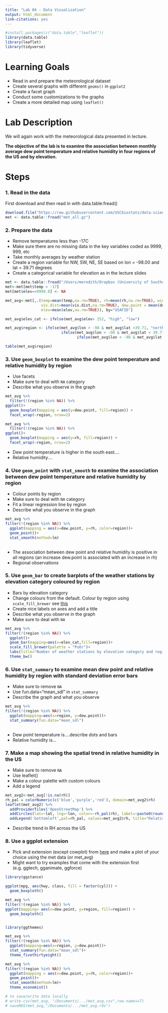 ```yaml
---
title: "Lab 04 - Data Visualization"
output: html_document
link-citations: yes
---
```




```r
#install.packages(c("data.table","leaflet"))
library(data.table)
library(leaflet)
library(tidyverse)
```

# Learning Goals

- Read in and prepare the meteorological dataset
- Create several graphs with different `geoms()` in `ggplot2`
- Create a facet graph
- Conduct some customizations to the graphs
- Create a more detailed map using `leaflet()`


# Lab Description

We will again work with the meteorological data presented in lecture.

**The objective of the lab is to examine the association between monthly average dew point temperature and relative humidity in four regions of the US and by elevation.**

# Steps

### 1. Read in the data

First download and then read in with data.table:fread()

```r
download.file("https://raw.githubusercontent.com/USCbiostats/data-science-data/master/02_met/met_all.gz", "met_all.gz", method="libcurl", timeout = 60)
met <- data.table::fread("met_all.gz")
```

### 2. Prepare the data

- Remove temperatures less than -17C
- Make sure there are no missing data in the key variables coded as 9999, 999, etc
- Take monthly averages by weather station
- Create a region variable for NW, SW, NE, SE based on lon = -98.00 and lat = 39.71 degrees
- Create a categorical variable for elevation as in the lecture slides

```r
met <- data.table::fread("/Users/meredith/Dropbox (University of Southern California)/Courses/PM566/met_all.gz")
met<-met[met$temp > -17]
met[met$elev==9999.0] <- NA

met_avg<-met[,.(temp=mean(temp,na.rm=TRUE), rh=mean(rh,na.rm=TRUE), wind.sp=mean(wind.sp,na.rm=TRUE), 
                vis.dist=mean(vis.dist,na.rm=TRUE), dew.point = mean(dew.point, na.rm=TRUE), lat=mean(lat), lon=mean(lon), 
                elev=mean(elev,na.rm=TRUE)), by="USAFID"]

met_avg$elev_cat <- ifelse(met_avg$elev> 252, "high", "low")

met_avg$region <- ifelse(met_avg$lon > -98 & met_avg$lat >39.71, "north east",
                         ifelse(met_avg$lon > -98 & met_avg$lat < 39.71, "south east",
                                ifelse(met_avg$lon < -98 & met_avg$lat >39.71, "north west", "south west")))

table(met_avg$region)

```

### 3. Use `geom_boxplot` to examine the dew point temperature and relative humidity by region

- Use facets
- Make sure to deal with `NA` category
- Describe what you observe in the graph
```r
met_avg %>%
  filter(!(region %in% NA)) %>%
ggplot()+
  geom_boxplot(mapping = aes(y=dew.point, fill=region)) +
  facet_wrap(~region, nrow=2)

met_avg %>%
  filter(!(region %in% NA)) %>%
ggplot()+
  geom_boxplot(mapping = aes(y=rh, fill=region)) +
  facet_wrap(~region, nrow=2)
```
 - Dew point temperature is higher in the south east....
 - Relative humidity....

### 4. Use `geom_point` with `stat_smooth` to examine the association between dew point temperature and relative humidity by region

- Colour points by region
- Make sure to deal with `NA` category
- Fit a linear regression line by region
- Describe what you observe in the graph

```r
met_avg %>%
filter(!(region %in% NA)) %>%
  ggplot(mapping = aes(x=dew.point, y=rh, color=region))+
  geom_point()+
  stat_smooth(method=lm)
  
```
- The association between dew point and relative humidity is positive in all regions (an increase dew.point is associated with an increase in rh)
- Regional observations

### 5. Use `geom_bar` to create barplots of the weather stations by elevation category coloured by region

- Bars by elevation category
- Change colours from the default. Colour by region using `scale_fill_brewer` see [this](http://rstudio-pubs-static.s3.amazonaws.com/5312_98fc1aba2d5740dd849a5ab797cc2c8d.html)
- Create nice labels on axes and add a title
- Describe what you observe in the graph
- Make sure to deal with `NA`

```r
met_avg %>%
filter(!(region %in% NA)) %>%
  ggplot()+
  geom_bar(mapping=aes(x=elev_cat,fill=region))+
  scale_fill_brewer(palette = "PuOr")+
  labs(title="Number of weather stations by elevation category and region", x="Elevation Category", y= "Count")+
  theme_bw()

```

### 6. Use `stat_summary` to examine mean dew point and relative humidity by region with standard deviation error bars

- Make sure to remove `NA`
- Use fun.data="mean_sdl" in `stat_summary`
- Describe the graph and what you observe

```r
met_avg %>%
filter(!(region %in% NA)) %>%
  ggplot(mapping=aes(x=region, y=dew.point))+
  stat_summary(fun.data="mean_sdl")
  
```
- Dew point temperature is....describe dots and bars
- Relative humidity is...

### 7. Make a map showing the spatial trend in relative humidity in the US

- Make sure to remove `NA`
- Use leaflet()
- Make a colour palette with custom colours
- Add a legend

```r
met_avg2<-met_avg[!is.na(rh)]
rh_pal = colorNumeric(c('blue','purple','red'), domain=met_avg2$rh)
leaflet(met_avg2) %>%
  addProviderTiles('OpenStreetMap') %>%
  addCircles(lat=~lat, lng=~lon, color=~rh_pal(rh), label=~paste0(round(rh,2), ' rh'), opacity=1,fillOpacity=1, radius=500) %>%
  addLegend('bottomleft',pal=rh_pal, values=met_avg2$rh, title="Relative Humidity", opacity=1)

```
- Describe trend in RH across the US

### 8. Use a ggplot extension

- Pick and extension (except cowplot) from [here](https://exts.ggplot2.tidyverse.org/gallery/) and make a plot of your choice using the met data (or met_avg)
- Might want to try examples that come with the extension first (e.g. ggtech, gganimate, ggforce)

```r

library(ggstance)

ggplot(mpg, aes(hwy, class, fill = factor(cyl))) +
  geom_boxploth()

met_avg %>%
filter(!(region %in% NA)) %>%
ggplot(mapping= aes(x=dew.point, y=region, fill=region)) +
  geom_boxploth()


library(ggthemes)

met_avg %>%
filter(!(region %in% NA)) %>%
  ggplot(mapping=aes(x=region, y=dew.point))+
  stat_summary(fun.data="mean_sdl")+
  theme_fivethirtyeight()

met_avg %>%
filter(!(region %in% NA)) %>%
  ggplot(mapping = aes(x=dew.point, y=rh, color=region))+
  geom_point()+
  stat_smooth(method=lm)+
  theme_economist()

# to save/write data locally
# write.csv(met_avg, "/Documents/.../met_avg.csv",row.names=T)
# saveRDS(met_avg,"/Documents/.../met_avg.rds")


```
